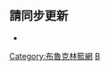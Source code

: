 <noinclude>{{noteTA|G1=NBA}}</noinclude>{{NBA current roster
|name = 布鲁克林篮网现时球员名单
|team = 布鲁克林篮网
|coach = [[史蒂夫·纳什|纳什]]
|assistants = {{link-en|萊恩·弗爾漢-凱利|Ryan Forehan-Kelly|弗爾漢-凱利}}
* [[亚当·哈灵顿|哈灵顿]]
* [[罗耶尔·埃维|埃维]]
* {{link-en|喬丹·奧特|Jordan Ott|奧特}}
* [[蒂亚戈·斯普利特|斯普利特]]
* {{link-en|大衛·范特爾浦|David Vanterpool|范特爾浦}}
* [[雅克·沃恩|沃恩]]
|players =
* 0 [[安德烈·卓蒙德|卓蒙德]]
* 1 [[布鲁斯·布朗|布朗]]
* 2 [[布莱克·格里芬|格里芬]]
* 6 {{le|小大衛·杜克|David Duke Jr.|杜克}}
* 7 [[凯文·杜兰特|杜兰特]]
* 8 [[帕特里克·米尔斯|米尔斯]]
* 9 [[戈倫·卓吉奇|卓吉奇]]
* 10 [[賓·施蒙斯|施蒙斯]]
* 11 [[凯里·欧文|欧文]]
* 12 [[乔·哈里斯|哈里斯]]
* 14 {{le|凱斯勒·愛德華茲|Kessler Edwards|愛德華茲}}
* 20 {{le|戴羅恩·夏普|Day'Ron Sharpe|夏普}}
* 21 [[拉玛库斯·阿尔德里奇|阿尔德里奇]]
* 24 [[卡梅伦·托马斯|托马斯]]
* 30 [[薩夫·居里|居里]]
* 33 [[尼古拉斯·克拉克斯顿|克拉克斯顿]]
}}<noinclude>

== 請同步更新 ==
*{{tl|布鲁克林篮网球员名单}}

[[Category:布魯克林籃網]]
[[Category:NBA现时球员名单导航模板|B]]
</noinclude>